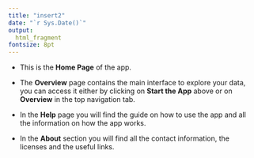 ```yaml
---
title: "insert2"
date: "`r Sys.Date()`"
output: 
  html_fragment
fontsize: 8pt
---
```


- This is the **Home Page** of the app.

- The **Overview** page contains the main interface to explore your data, you can access it either by clicking on **Start the App** above or on **Overview** in the top navigation tab.

- In the **Help** page you will find the guide on how to use the app and all the information on how the app works.

- In the **About** section you will find all the contact information, the licenses and the useful links.
